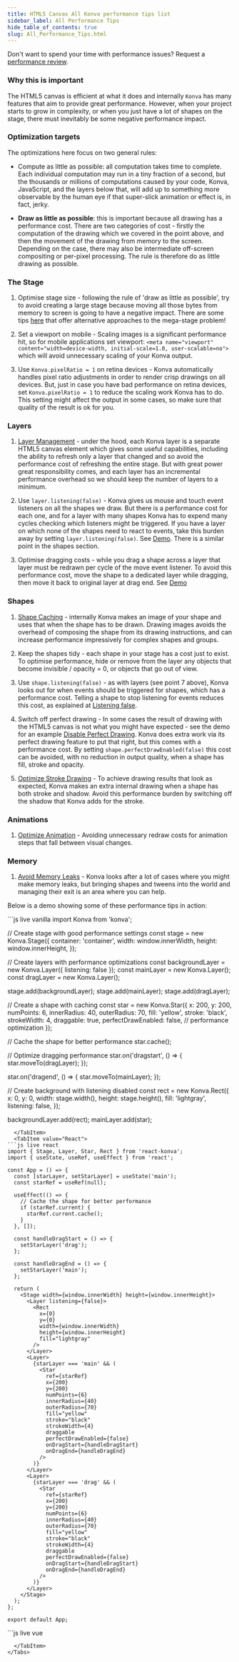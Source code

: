 ```yaml
---
title: HTML5 Canvas All Konva performance tips list
sidebar_label: All Performance Tips
hide_table_of_contents: true
slug: All_Performance_Tips.html
---
```


Don't want to spend your time with performance issues? Request a [performance review](https://lavrton.com/consulting).

### Why this is important

The HTML5 canvas is efficient at what it does and internally `Konva` has many features that aim to provide great performance. However, when your project starts to grow in complexity, or when you just have a lot of shapes on the stage, there must inevitably be some negative performance impact.

### Optimization targets

The optimizations here focus on two general rules:

* Compute as little as possible: all computation takes time to complete. Each individual computation may run in a tiny fraction of a second, but the thousands or millions of computations caused by your code, Konva, JavaScript, and the layers below that, will add up to something more observable by the human eye if that super-slick animation or effect is, in fact, jerky. 

* **Draw as little as possible**: this is important because all drawing has a performance cost. There are two categories of cost - firstly the computation of the drawing which we covered in the point above, and then the movement of the drawing from memory to the screen. Depending on the case, there may also be intermediate off-screen compositing or per-pixel processing. The rule is therefore do as little drawing as possible. 

### The Stage

1. Optimise stage size - following the rule of 'draw as little as possible', try to avoid creating a large stage because moving all those bytes from memory to screen is going to have a negative impact. There are some tips [here](/docs/sandbox/Canvas_Scrolling.html) that offer alternative approaches to the mega-stage problem!

2. Set a viewport on mobile - Scaling images is a significant performance hit, so for mobile applications set viewport: `<meta name="viewport" content="width=device-width, initial-scale=1.0, user-scalable=no">` which will avoid unnecessary scaling of your Konva output.

3. Use `Konva.pixelRatio = 1` on retina devices - Konva automatically handles pixel ratio adjustments in order to render crisp drawings on all devices. But, just in case you have bad performance on retina devices, set `Konva.pixelRatio = 1` to reduce the scaling work Konva has to do. This setting might affect the output in some cases, so make sure that quality of the result is ok for you.

### Layers

1. [Layer Management](/docs/performance/Layer_Management.html) - under the hood, each Konva layer is a separate HTML5 canvas element which gives some useful capabilities, including the ability to refresh only a layer that changed and so avoid the performance cost of refreshing the entire stage. But with great power great responsibility comes, and each layer has an incremental performance overhead so we should keep the number of layers to a minimum.  

2. Use `layer.listening(false)` - Konva gives us mouse and touch event listeners on all the shapes we draw. But there is a performance cost for each one, and for a layer with many shapes Konva has to expend many cycles checking which listeners might be triggered. If you have a layer on which none of the shapes need to react to events, take this burden away by setting `layer.listening(false)`. See [Demo](/docs/sandbox/Animation_Stress_Test.html). There is a similar point in the shapes section.

3. Optimise dragging costs - while you drag a shape across a layer that layer must be redrawn per cycle of the move event listener. To avoid this performance cost, move the shape to a dedicated layer while dragging, then move it back to original layer at drag end. See [Demo](/docs/sandbox/Drag_and_Drop_Stress_Test.html)

### Shapes

1. [Shape Caching](/docs/performance/Shape_Caching.html) - internally Konva makes an image of your shape and uses that when the shape has to be drawn. Drawing images avoids the overhead of composing the shape from its drawing instructions, and can increase performance impressively for complex shapes and groups. 

2. Keep the shapes tidy - each shape in your stage has a cost just to exist. To optimise performance, hide or remove from the layer any objects that become invisible / opacity = 0, or objects that go out of view.

3. Use `shape.listening(false)` - as with layers (see point 7 above), Konva looks out for when events should be triggered for shapes, which has a performance cost. Telling a shape to stop listening for events reduces this cost, as explained at [Listening false](/docs/performance/Listening_False.html).

4. Switch off perfect drawing - In some cases the result of drawing with the HTML5 canvas is not what you might have expected - see the demo for an example [Disable Perfect Drawing](/docs/performance/Disable_Perfect_Draw.html). Konva does extra work via its perfect drawing feature to put that right, but this comes with a performance cost. By setting `shape.perfectDrawEnabled(false)` this cost can be avoided, with no reduction in output quality, when a shape has fill, stroke and opacity.

5. [Optimize Stroke Drawing](/docs/performance/Optimize_Strokes.html) - To achieve drawing results that look as expected, Konva makes an extra internal drawing when a shape has both stroke and shadow. Avoid this performance burden by switching off the shadow that Konva adds for the stroke.

### Animations

1. [Optimize Animation](/docs/performance/Optimize_Animation.html) - Avoiding unnecessary redraw costs for animation steps that fall between visual changes. 

### Memory

1. [Avoid Memory Leaks](/docs/performance/Avoid_Memory_Leaks.html) - Konva looks after a lot of cases where you might make memory leaks, but bringing shapes and tweens into the world and managing their exit is an area where you can help.

Below is a demo showing some of these performance tips in action:


<Tabs>
  <TabItem value="Vanilla" default>
```js live vanilla
import Konva from 'konva';

// Create stage with good performance settings
const stage = new Konva.Stage({
  container: 'container',
  width: window.innerWidth,
  height: window.innerHeight,
});

// Create layers with performance optimizations
const backgroundLayer = new Konva.Layer({ listening: false });
const mainLayer = new Konva.Layer();
const dragLayer = new Konva.Layer();

stage.add(backgroundLayer);
stage.add(mainLayer);
stage.add(dragLayer);

// Create a shape with caching
const star = new Konva.Star({
  x: 200,
  y: 200,
  numPoints: 6,
  innerRadius: 40,
  outerRadius: 70,
  fill: 'yellow',
  stroke: 'black',
  strokeWidth: 4,
  draggable: true,
  perfectDrawEnabled: false, // performance optimization
});

// Cache the shape for better performance
star.cache();

// Optimize dragging performance
star.on('dragstart', () => {
  star.moveTo(dragLayer);
});

star.on('dragend', () => {
  star.moveTo(mainLayer);
});

// Create background with listening disabled
const rect = new Konva.Rect({
  x: 0,
  y: 0,
  width: stage.width(),
  height: stage.height(),
  fill: 'lightgray',
  listening: false,
});

backgroundLayer.add(rect);
mainLayer.add(star);
```
  </TabItem>
  <TabItem value="React">
```js live react
import { Stage, Layer, Star, Rect } from 'react-konva';
import { useState, useRef, useEffect } from 'react';

const App = () => {
  const [starLayer, setStarLayer] = useState('main');
  const starRef = useRef(null);

  useEffect(() => {
    // Cache the shape for better performance
    if (starRef.current) {
      starRef.current.cache();
    }
  }, []);

  const handleDragStart = () => {
    setStarLayer('drag');
  };

  const handleDragEnd = () => {
    setStarLayer('main');
  };

  return (
    <Stage width={window.innerWidth} height={window.innerHeight}>
      <Layer listening={false}>
        <Rect
          x={0}
          y={0}
          width={window.innerWidth}
          height={window.innerHeight}
          fill="lightgray"
        />
      </Layer>
      <Layer>
        {starLayer === 'main' && (
          <Star
            ref={starRef}
            x={200}
            y={200}
            numPoints={6}
            innerRadius={40}
            outerRadius={70}
            fill="yellow"
            stroke="black"
            strokeWidth={4}
            draggable
            perfectDrawEnabled={false}
            onDragStart={handleDragStart}
            onDragEnd={handleDragEnd}
          />
        )}
      </Layer>
      <Layer>
        {starLayer === 'drag' && (
          <Star
            ref={starRef}
            x={200}
            y={200}
            numPoints={6}
            innerRadius={40}
            outerRadius={70}
            fill="yellow"
            stroke="black"
            strokeWidth={4}
            draggable
            perfectDrawEnabled={false}
            onDragStart={handleDragStart}
            onDragEnd={handleDragEnd}
          />
        )}
      </Layer>
    </Stage>
  );
};

export default App;
```
  </TabItem>
  <TabItem value="Vue">
```js live vue
<template>
  <v-stage :config="stageSize">
    <v-layer :config="{ listening: false }">
      <v-rect :config="rectConfig" />
    </v-layer>
    <v-layer>
      <v-star
        v-if="starLayer === 'main'"
        ref="starRef"
        :config="starConfig"
        @dragstart="handleDragStart"
        @dragend="handleDragEnd"
      />
    </v-layer>
    <v-layer>
      <v-star
        v-if="starLayer === 'drag'"
        ref="starRef"
        :config="starConfig"
        @dragstart="handleDragStart"
        @dragend="handleDragEnd"
      />
    </v-layer>
  </v-stage>
</template>

<script setup>
import { ref, onMounted } from 'vue';

const stageSize = {
  width: window.innerWidth,
  height: window.innerHeight
};

const rectConfig = {
  x: 0,
  y: 0,
  width: window.innerWidth,
  height: window.innerHeight,
  fill: 'lightgray'
};

const starConfig = {
  x: 200,
  y: 200,
  numPoints: 6,
  innerRadius: 40,
  outerRadius: 70,
  fill: 'yellow',
  stroke: 'black',
  strokeWidth: 4,
  draggable: true,
  perfectDrawEnabled: false
};

const starLayer = ref('main');
const starRef = ref(null);

onMounted(() => {
  // Cache the shape for better performance
  if (starRef.value) {
    starRef.value.getNode().cache();
  }
});

const handleDragStart = () => {
  starLayer.value = 'drag';
};

const handleDragEnd = () => {
  starLayer.value = 'main';
};
</script>
```
  </TabItem>
</Tabs> 